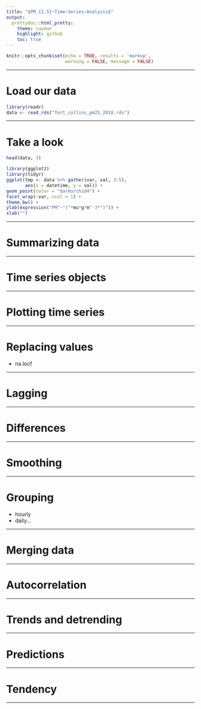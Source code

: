 ```yaml
---
title: "$PM_{2.5}~Time~Series~Analysis$"
output:
  prettydoc::html_pretty:
    theme: cayman
    highlight: github
    toc: true
---
```


```r
knitr::opts_chunk$set(echo = TRUE, results = 'markup',
                      warning = FALSE, message = FALSE)
```

---

# Load our data

```r
library(readr)
data <- read_rds("fort_collins_pm25_2018.rds")
```

---

# Take a look

```r
head(data, 3)
```

```r
library(ggplot2)
library(tidyr)
ggplot(tmp <- data %>% gather(var, val, 3:5),
       aes(x = datetime, y = val)) +
geom_point(color = "darkorchid4") +
facet_wrap(~var, ncol = 1) +
theme_bw() +
ylab(expression("PM"~"("*mu*g*m^-3*")")) +
xlab("")
```

---


# Summarizing data

---

# Time series objects

---

# Plotting time series

---

# Replacing values

- na.locf

---

# Lagging

---

# Differences

---

# Smoothing

---

# Grouping

- hourly
- daily...

---

# Merging data

---

# Autocorrelation

---

# Trends and detrending

---

# Predictions

---

# Tendency

---

